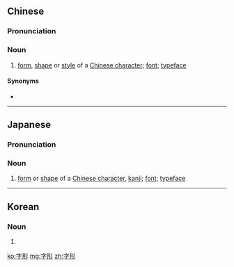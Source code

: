 ==Chinese==
{{zh-forms}}

===Pronunciation===
{{zh-pron
|m=zìxíng
|c=zi6 jing4
|mn=jī-hêng
|cat=n
}}

===Noun===
{{zh-noun}}

# [[form]], [[shape]] or [[style]] of a [[Chinese character]]; [[font]]; [[typeface]]

====Synonyms====
* {{zh-l|字型}}

----

==Japanese==
{{ja-kanjitab|じ|けい|yomi=o}}

===Pronunciation===
{{ja-pron|じけい|y=o}}

===Noun===
{{ja-noun|じけい}}

# [[form]] or [[shape]] of a [[Chinese character]], [[kanji]]; [[font]]; [[typeface]]

----

==Korean==
{{ko-hanjatab}}

===Noun===
{{ko-noun|hj|hangeul=자형}}

# {{hanja form of|자형|[[form]] or [[shape]] of a [[Chinese character]], [[kanji]]; [[font]]; [[typeface]]}}

[[ko:字形]]
[[mg:字形]]
[[zh:字形]]